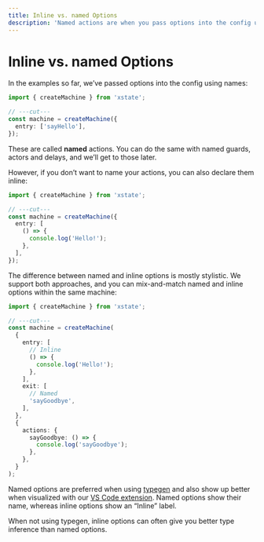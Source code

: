 ```yaml
---
title: Inline vs. named Options
description: 'Named actions are when you pass options into the config using names. You can also declare your actions inline without names.'
---
```


# Inline vs. named Options

<!-- deps: ["options-api"] -->

In the examples so far, we’ve passed options into the config using names:

```ts twoslash
import { createMachine } from 'xstate';

// ---cut---
const machine = createMachine({
  entry: ['sayHello'],
});
```

These are called **named** actions. You can do the same with named guards, actors and delays, and we’ll get to those later.

However, if you don’t want to name your actions, you can also declare them inline:

```ts twoslash
import { createMachine } from 'xstate';

// ---cut---
const machine = createMachine({
  entry: [
    () => {
      console.log('Hello!');
    },
  ],
});
```

The difference between named and inline options is mostly stylistic. We support both approaches, and you can mix-and-match named and inline options within the same machine:

```ts twoslash
import { createMachine } from 'xstate';

// ---cut---
const machine = createMachine(
  {
    entry: [
      // Inline
      () => {
        console.log('Hello!');
      },
    ],
    exit: [
      // Named
      'sayGoodbye',
    ],
  },
  {
    actions: {
      sayGoodbye: () => {
        console.log('sayGoodbye');
      },
    },
  }
);
```

Named options are preferred when using [typegen](/xstate/typescript/typegen.mdx) and also show up better when visualized with our [VS Code extension](/tools/xstate-vscode-extension.mdx). Named options show their name, whereas inline options show an “Inline” label.

When not using typegen, inline options can often give you better type inference than named options.
